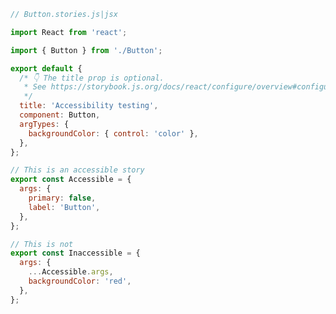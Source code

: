 ```js
// Button.stories.js|jsx

import React from 'react';

import { Button } from './Button';

export default {
  /* 👇 The title prop is optional.
   * See https://storybook.js.org/docs/react/configure/overview#configure-story-loading to learn how to generate automatic titles
   */
  title: 'Accessibility testing',
  component: Button,
  argTypes: {
    backgroundColor: { control: 'color' },
  },
};

// This is an accessible story
export const Accessible = {
  args: {
    primary: false,
    label: 'Button',
  },
};

// This is not
export const Inaccessible = {
  args: {
    ...Accessible.args,
    backgroundColor: 'red',
  },
};
```
